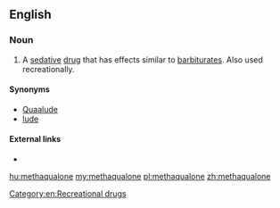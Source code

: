 ==English==

===Noun===
{{en-noun|~}}

# {{context|pharmaceutical drug|lang=en}} A [[sedative]] [[drug]] that has effects similar to [[barbiturate]]s. Also used recreationally.

====Synonyms====
* [[Quaalude]]
* [[lude]]

====External links====
* {{pedialite}}

[[Category:en:Recreational drugs]]

[[hu:methaqualone]]
[[my:methaqualone]]
[[pl:methaqualone]]
[[zh:methaqualone]]